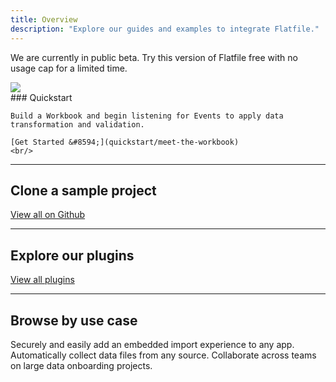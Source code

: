 ```yaml
---
title: Overview
description: "Explore our guides and examples to integrate Flatfile."
---
```


<Info>We are currently in public beta. Try this version of Flatfile free with no usage cap for a limited time.</Info>

<div className="grid sm:grid-cols-2 gap-x-4 flex" style={{alignItems: 'flex-end', marginBottom: '-3em'}}>
<div className="order-last hidden sm:block">
    <img src="/images/homepage.png" className="m-0"/>
  </div>
  <div>
    ### Quickstart

    Build a Workbook and begin listening for Events to apply data transformation and validation.

    [Get Started &#8594;](quickstart/meet-the-workbook)
    <br/>
  </div>
</div>

***

## Clone a sample project

<CardGroup cols={3}>
  <Card title="Something" href="/use-cases/ephemeral" icon="github" >
  </Card>
  <Card title="Something" href="/use-cases/headless" icon="github">
  </Card>
  <Card title="Something" href="/use-cases/workflows"icon="github">
  </Card>
</CardGroup>

[View all on Github](https://github.com/FlatFilers)

***

## Explore our plugins

<CardGroup cols={3}>
  <Card title="Something" href="/use-cases/ephemeral" icon="npm" >
  </Card>
  <Card title="Something" href="/use-cases/headless" icon="npm">
  </Card>
  <Card title="Something" href="/use-cases/workflows"icon="npm">
  </Card>
</CardGroup>

[View all plugins](https://plugins.flatfile.com)

***

## Browse by use case

<CardGroup cols={3}>
  <Card title="Use ephemeral storage" icon="star" href="/use-cases/ephemeral" >
    Securely and easily add an embedded import experience to any app.
  </Card>
  <Card title="Setup headless file feeds" icon="star" href="/use-cases/headless" >
    Automatically collect data files from any source.
  </Card>
  <Card title="Build custom workflows" icon="star" href="/use-cases/workflows">
    Collaborate across teams on large data onboarding projects.
  </Card>
</CardGroup>